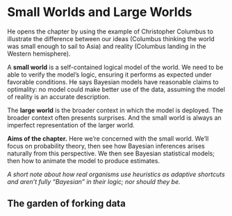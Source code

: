 # Small Worlds and Large Worlds

He opens the chapter by using the example of Christopher Columbus to illustrate
the difference between our ideas (Columbus thinking the world was small enough to sail to Asia)
and reality (Columbus landing in the Western hemisphere).

A **small world** is a self-contained logical model of the world. We need to be 
able to verify the model's logic, ensuring it performs as expected under favorable conditions. 
He says Bayesian models have reasonable claims to optimality: no model could make better 
use of the data, assuming the model of reality is an accurate description.

The **large world** is the broader context in which the model is deployed. The broader
context often presents surprises. And the small world is always an imperfect representation
of the larger world.

**Aims of the chapter.** Here we're concerned with the small world. We'll focus
on probability theory, then see how Bayesian inferences arises naturally from this 
perspective. We then see Bayesian statistical models; then how to animate the model
to produce estimates.

*A short note about how real organisms use heuristics as adaptive shortcuts and
aren't fully "Bayesian" in their logic; nor should they be.*

## The garden of forking data